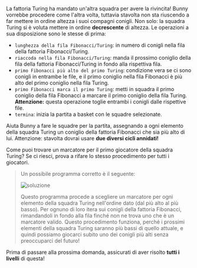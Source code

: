 
La fattoria Turing ha mandato un'altra squadra per avere la rivincita!
Bunny vorrebbe procedere come l'altra volta, tuttavia stavolta non sta riuscendo a far mettere in ordine
altezza i suoi compagni conigli. Non solo: la squadra Turing si è voluta mettere in ordine **decrescente**
di altezza. Le operazioni a sua disposizione sono le stesse di prima:

- `lunghezza della fila Fibonacci/Turing`: in numero di conigli nella fila della fattoria Fibonacci/Turing.
- `riaccoda nella fila Fibonacci/Turing`: manda il prossimo coniglio della fila della fattoria Fibonacci/Turing in fondo alla rispettiva fila.
- `primo Fibonacci più alto del primo Turing`: condizione vera se ci sono conigli in entrambe le file, e il primo coniglio nella fila Fibonacci è più alto del primo coniglio nella fila Turing.
- `primo Fibonacci marca il primo Turing`: metti in squadra il primo coniglio della fila Fibonacci a marcare il primo coniglio della fila Turing. **Attenzione:** questa operazione toglie entrambi i conigli dalle rispettive file.
- `termina`: inizia la partita a basket con le squadre selezionate.

Aiuta Bunny a fare le squadre per la partita, assegnando a ogni elemento della squadra
Turing un coniglio della fattoria Fibonacci che sia più alto di lui.
Attenzione: stavolta dovrai usare **due diversi cicli annidati!**

<Hint>
  Come puoi trovare un marcatore per il primo giocatore della squadra Turing?
  Se ci riesci, prova a rifare lo stesso procedimento per tutti i giocatori.
</Hint>

<Blockly
  toolbox={toolbox}
  customBlocks={customBlocks}
  initialBlocks={initialBlocks}
  testcases={testcases}
  visualizer={Visualizer}
/>

> Un possibile programma corretto è il seguente:
>
> ![soluzione](sol.png)
>
> Questo programma procede a scegliere un marcatore per ogni elemento della squadra Turing
> nell'ordine dato (dal più alto al più basso). Per ognuno di loro itera sui conigli della
> fattoria Fibonacci, rimandandoli in fondo alla fila finché non ne trova uno che è un
> marcatore valido. Questo procedimento funziona, perché i prossimi elementi della squadra
> Turing saranno più bassi di quello attuale, e quindi possiamo giocarci subito uno dei conigli
> più alti senza preoccuparci del futuro!

Prima di passare alla prossima domanda, assicurati di aver risolto **tutti i livelli** di questa!
